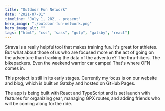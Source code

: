 ```yaml
---
title: "Outdoor Fun Network"
date: "2021-07-01"
timeline: "July 1, 2021 - present"
hero_image: "./outdoor-fun-network.png"
hero_image_alt: ""
tags: ["html", "css", "sass", "gulp", "gatsby", "react"]
---
```


Strava is a really helpful tool that makes training fun. It's great for athletes. But what about those of us who are focused more on the act of going on the adventure than tracking the data of the adventure? The thru-hikers. The bikepackers. Even the weekend warrior car camper! That's where OFN comes in.

This project is still in its early stages. Currently my focus is on our website and blog, which is built on Gatsby and hosted on GitHub Pages.

The app is being built with React and TypeScript and is set launch with features for organizing gear, managing GPX routes, and adding friends who will be coming along for the ride.
